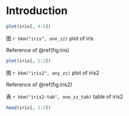 # Introduction {#intro}

```r
plot(iris[, 4:5])
```
::: {custom-style="Image Caption"}
图 `r bkm("iris", one_zz)` plot of iris
:::

Reference of \@ref(fig:iris)



```r
plot(iris[, 1:2])
```
::: {custom-style="Image Caption"}
图 `r bkm("iris2", any_zz)` plot of iris2
:::

Reference of \@ref(fig:iris2)

::: {custom-style="Image Caption"}
表 `r bkm("iris2-tab", one_zz_tab)` table of iris2
:::
```r
head(iris[, 1:2])
```

